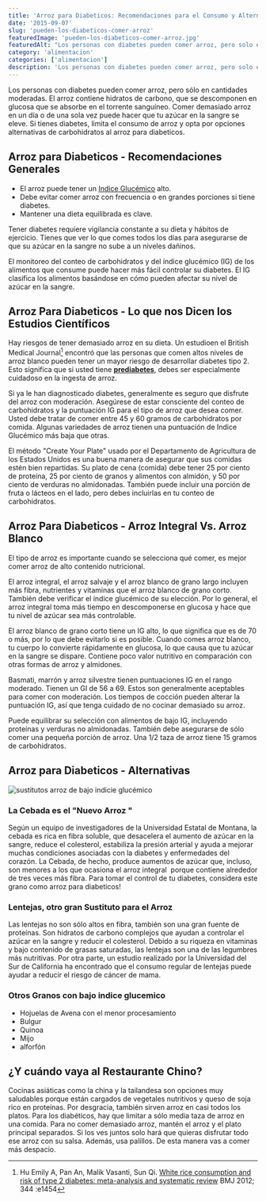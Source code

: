 ```yaml
---
title: 'Arroz para Diabeticos: Recomendaciones para el Consumo y Alternativas'
date: '2015-09-07'
slug: 'pueden-los-diabeticos-comer-arroz'
featuredImage: 'pueden-los-diabeticos-comer-arroz.jpg'
featuredAlt: "Los personas con diabetes pueden comer arroz, pero solo en cantidades moderadas"
category: 'alimentacion'
categories: ['alimentacion']
description: 'Los personas con diabetes pueden comer arroz, pero solo en cantidades moderadas.. Aprende como incluir arroz para diabeticos y sus alternativas'
---
```


Los personas con diabetes pueden comer arroz, pero sólo en cantidades moderadas. El arroz contiene hidratos de carbono, que se descomponen en glucosa que se absorbe en el torrente sanguíneo. Comer demasiado arroz en un día o de una sola vez puede hacer que tu azúcar en la sangre se eleve. Si tienes diabetes, limita el consumo de arroz y opta por opciones alternativas de carbohidratos al arroz para diabeticos.

## Arroz para Diabeticos - Recomendaciones Generales

- El arroz puede tener un [Indice Glucémico](/indice-insulinico-y-el-indice-glucemico/) alto.
- Debe evitar comer arroz con frecuencia o en grandes porciones si tiene diabetes.
- Mantener una dieta equilibrada es clave.

Tener diabetes requiere vigilancia constante a su dieta y hábitos de ejercicio. Tienes que ver lo que comes todos los días para asegurarse de que su azúcar en la sangre no sube a un niveles dañinos.

El monitoreo del conteo de carbohidratos y del índice glucémico (IG) de los alimentos que consume puede hacer más fácil controlar su diabetes. El IG clasifica los alimentos basándose en cómo pueden afectar su nivel de azúcar en la sangre.

## Arroz Para Diabeticos - Lo que nos Dicen los Estudios Científicos

Hay riesgos de tener demasiado arroz en su dieta. Un estudioen el British Medical Journal[^1] encontró que las personas que comen altos niveles de arroz blanco pueden tener un mayor riesgo de desarrollar diabetes tipo 2. Esto significa que si usted tiene [**prediabetes**](/las-5-cosas-que-hay-que-saber-sobre-la-prediabetes/), debes ser especialmente cuidadoso en la ingesta de arroz.

Si ya le han diagnosticado diabetes, generalmente es seguro que disfrute del arroz con moderación. Asegúrese de estar consciente del conteo de carbohidratos y la puntuación IG para el tipo de arroz que desea comer. Usted debe tratar de comer entre 45 y 60 gramos de carbohidratos por comida. Algunas variedades de arroz tienen una puntuación de Indice Glucémico más baja que otras.

El método "Create Your Plate" usado por el Departamento de Agricultura de los Estados Unidos es una buena manera de asegurar que sus comidas estén bien repartidas. Su plato de cena (comida) debe tener 25 por ciento de proteína, 25 por ciento de granos y alimentos con almidón, y 50 por ciento de verduras no almidonadas. También puede incluir una porción de fruta o lácteos en el lado, pero debes incluirlas en tu conteo de carbohidratos.

## Arroz Para Diabeticos - Arroz Integral Vs. Arroz Blanco

El tipo de arroz es importante cuando se selecciona qué comer, es mejor comer arroz de alto contenido nutricional.

El arroz integral, el arroz salvaje y el arroz blanco de grano largo incluyen más fibra, nutrientes y vitaminas que el arroz blanco de grano corto. También debe verificar el índice glucémico de su elección. Por lo general, el arroz integral toma más tiempo en descomponerse en glucosa y hace que tu nivel de azúcar sea más controlable.

El arroz blanco de grano corto tiene un IG alto, lo que significa que es de 70 o más, por lo que debe evitarlo si es posible. Cuando comes arroz blanco, tu cuerpo lo convierte rápidamente en glucosa, lo que causa que tu azúcar en la sangre se dispare. Contiene poco valor nutritivo en comparación con otras formas de arroz y almidones.

Basmati, marrón y arroz silvestre tienen puntuaciones IG en el rango moderado. Tienen un GI de 56 a 69. Estos son generalmente aceptables para comer con moderación. Los tiempos de cocción pueden alterar la puntuación IG, así que tenga cuidado de no cocinar demasiado su arroz.

Puede equilibrar su selección con alimentos de bajo IG, incluyendo proteínas y verduras no almidonadas. También debe asegurarse de sólo comer una pequeña porción de arroz. Una 1/2 taza de arroz tiene 15 gramos de carbohidratos.

## Arroz para Diabeticos - Alternativas

![sustitutos arroz de bajo indicie glucémico](\images\sustitutos-arroz-bajo-indice-glucemico.jpg)

### La Cebada es el "Nuevo Arroz "

Según un equipo de investigadores de la Universidad Estatal de Montana, la cebada es rica en fibra soluble, que desacelera el aumento de azúcar en la sangre, reduce el colesterol, estabiliza la presión arterial y ayuda a mejorar muchas condiciones asociadas con la diabetes y enfermedades del corazón. La Cebada, de hecho, produce aumentos de azúcar que, incluso, son menores a los que ocasiona el arroz integral  porque contiene alrededor de tres veces más fibra. Para tomar el control de tu diabetes, considera este grano como arroz para diabeticos!

### Lentejas, otro gran Sustituto para el Arroz

Las lentejas no son sólo altos en fibra, también son una gran fuente de proteínas. Son hidratos de carbono complejos que ayudan a controlar el azúcar en la sangre y reducir el colesterol. Debido a su riqueza en vitaminas y bajo contenido de grasas saturadas, las lentejas son una de las legumbres más nutritivas. Por otra parte, un estudio realizado por la Universidad del Sur de California ha encontrado que el consumo regular de lentejas puede ayudar a reducir el riesgo de cáncer de mama.

### Otros Granos con bajo indice glucemico

- Hojuelas de Avena con el menor procesamiento
- Bulgur
- Quinoa
- Mijo
- alforfón

## ¿Y cuándo vaya al Restaurante Chino?

Cocinas asiáticas como la china y la tailandesa son opciones muy saludables porque están cargados de vegetales nutritivos y queso de soja rico en proteínas. Por desgracia, también sirven arroz en casi todos los platos. Para los diabéticos, hay que limitar a sólo media taza de arroz en una comida. Para no comer demasiado arroz, mantén el arroz y el plato principal separados. Si los ves juntos solo hará que quieras disfrutar todo ese arroz con su salsa. Además, usa palillos. De esta manera vas a comer más despacio.

[^1]: Hu Emily A, Pan An, Malik Vasanti, Sun Qi. [White rice consumption and risk of type 2 diabetes: meta-analysis and systematic review](http://www.bmj.com/content/344/bmj.e1454) BMJ 2012; 344 :e1454
